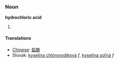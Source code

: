 ===Noun===
'''hydrochloric acid'''

#

====Translations====
*[[Chinese]]: [[盐酸]]
*Slovak: [[kyselina chlórovodíková]] ''f'', [[kyselina soľná]] ''f''

{{msg:stub}}